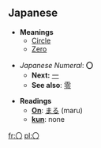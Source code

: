 == Japanese ==

*'''Meanings'''
**[[Circle]]
**[[Zero]]

*''Japanese Numeral'': '''〇'''
**'''Next:''' [[一]]
**'''See also''': [[零]]

*'''Readings'''
**'''[[on#Japanese Romaji|On]]''': [[まる]] (maru)
**'''[[kun#Japanese Romaji|kun]]''': none

[[fr:〇]]
[[pl:〇]]